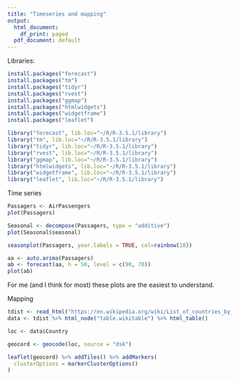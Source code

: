 ```yaml
---
title: "Timeseries and mapping"
output:
  html_document:
    df_print: paged
  pdf_document: default
---
```


Libraries:
```r
install.packages("forecast")
install.packages("tm")
install.packages("tidyr")
install.packages("rvest")
install.packages("ggmap")
install.packages("htmlwidgets")
install.packages("widgetframe")
install.packages("leaflet")

```

```r
library("forecast", lib.loc="~/R/R-3.5.1/library")
library("tm", lib.loc="~/R/R-3.5.1/library")
library("tidyr", lib.loc="~/R/R-3.5.1/library")
library("rvest", lib.loc="~/R/R-3.5.1/library")
library("ggmap", lib.loc="~/R/R-3.5.1/library")
library("htmlwidgets", lib.loc="~/R/R-3.5.1/library")
library("widgetframe", lib.loc="~/R/R-3.5.1/library")
library("leaflet", lib.loc="~/R/R-3.5.1/library")

```

Time series
```r
Passagers <- AirPassengers
plot(Passagers)

Seasonal <- decompose(Passagers, type = "additive")
plot(Seasonal$seasonal)

seasonplot(Passagers, year.labels = TRUE, col=rainbow(18))

aa <- auto.arima(Passagers)
ab <- forecast(aa, h = 50, level = c(90, 70))
plot(ab)
```

For me (and I think for most) these plots are the easiest to understand.

Mapping
```r
tdist <- read_html("https://en.wikipedia.org/wiki/List_of_countries_by_carbon_dioxide_emissions")
data <- tdist %>% html_node("table.wikitable") %>% html_table()

loc <- data$Country

geocord <- geocode(loc, source = "dsk")

leaflet(geocord) %>% addTiles() %>% addMarkers(
  clusterOptions = markerClusterOptions()
)
```



